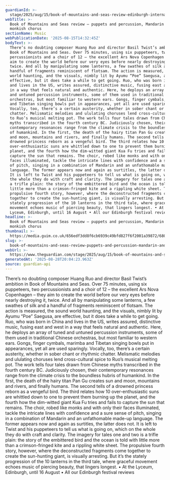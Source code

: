 ```yaml
---
guardianId: >-
  stage/2025/aug/15/book-of-mountains-and-seas-review-edinburgh-international-festival
webTitle: >-
  Book of Mountains and Seas review – puppets and percussion, Mandarin and a
  monkish chorus
sectionName: Music
webPublicationDate: '2025-08-15T14:32:45Z'
bodyText: >-
  There’s no doubting composer Huang Ruo and director Basil Twist’s ambition in
  Book of Mountains and Seas. Over 75 minutes, using six puppeteers, two
  percussionists and a choir of 12 – the excellent Ars Nova Copenhagen – they
  aim to create the world before our very eyes before nearly destroying it,
  twice. And all by manipulating some lanterns, a few swathes of silk and a
  handful of fragments reminiscent of flotsam. The action is measured, the sound
  world haunting, and the visuals, nimbly lit by Ayumu “Poe” Saegusa, are
  effective, but it does take a while to get going. Ruo, who was born in China
  and lives in the US, writes assured, distinctive music, fusing east and west
  in a way that feels natural and authentic. Here, he deploys an array of tuned
  and untuned percussion instruments, some of them used in traditional Chinese
  orchestras, but most familiar to western ears. Gongs, finger cymbals, marimba
  and Tibetan singing bowls put in appearances, yet all are used sparingly.
  Vocally, too, there’s a certain austerity, whether in sober chant or rhythmic
  chatter. Melismatic melodies and ululating choruses lend cross-cultural spice
  to Ruo’s musical melting pot. The work tells four tales drawn from Chinese
  myths transcribed in the fourth century BC. Judiciously chosen, their
  contemporary resonances range from the climate crisis to the boundless hubris
  of humankind. In the first, the death of the hairy titan Pan Gu creates sun
  and moon, mountains and rivers, and finally humans. The second tells of a
  drowned princess reborn as a vengeful bird. The third relates how 10
  over-enthusiastic suns are whittled down to one to prevent them burning up the
  planet, and the fourth how the dim-witted giant Kua Fu tries and fails to
  capture the sun that remains. The choir, robed like monks and with only their
  faces illuminated, tackle the intricate lines with confidence and a sure sense
  of pitch, singing in a combination of Mandarin and an unfathomable made-up
  language. The former appears now and again as surtitles, the latter does not.
  It is left to Twist and his puppeteers to tell us what is going on, which on
  the whole they do with craft and clarity. The imagery for tales one and two is
  a trifle plain: the story of the embittered bird and the ocean is told with
  little more than a crimson-fringed kite and a rippling white sheet. The
  propulsive fourth story, however, where the deconstructed fragments come
  together to create the sun-hunting giant, is visually arresting. But it’s the
  stately progression of the 10 lanterns in the third tale, where graceful
  movement echoes music of piercing beauty, that lingers longest. • At the
  Lyceum, Edinburgh, until 16 August • All our Edinburgh festival reviews
headline: >-
  Book of Mountains and Seas review – puppets and percussion, Mandarin and a
  monkish chorus
thumbnail: >-
  https://media.guim.co.uk/656edf3dd8f6cb6939c49bfd827f6f2001a39872/680_30_4632_3706/500.jpg
slug: >-
  book-of-mountains-and-seas-review-puppets-and-percussion-mandarin-and-a-monkish-chorus
webUrl: >-
  https://www.theguardian.com/stage/2025/aug/15/book-of-mountains-and-seas-review-edinburgh-international-festival
generatedAt: '2025-08-28T20:04:23.963Z'
source: guardian-api
---
```

There’s no doubting composer Huang Ruo and director Basil Twist’s ambition in Book of Mountains and Seas. Over 75 minutes, using six puppeteers, two percussionists and a choir of 12 – the excellent Ars Nova Copenhagen – they aim to create the world before our very eyes before nearly destroying it, twice. And all by manipulating some lanterns, a few swathes of silk and a handful of fragments reminiscent of flotsam. The action is measured, the sound world haunting, and the visuals, nimbly lit by Ayumu “Poe” Saegusa, are effective, but it does take a while to get going. Ruo, who was born in China and lives in the US, writes assured, distinctive music, fusing east and west in a way that feels natural and authentic. Here, he deploys an array of tuned and untuned percussion instruments, some of them used in traditional Chinese orchestras, but most familiar to western ears. Gongs, finger cymbals, marimba and Tibetan singing bowls put in appearances, yet all are used sparingly. Vocally, too, there’s a certain austerity, whether in sober chant or rhythmic chatter. Melismatic melodies and ululating choruses lend cross-cultural spice to Ruo’s musical melting pot. The work tells four tales drawn from Chinese myths transcribed in the fourth century BC. Judiciously chosen, their contemporary resonances range from the climate crisis to the boundless hubris of humankind. In the first, the death of the hairy titan Pan Gu creates sun and moon, mountains and rivers, and finally humans. The second tells of a drowned princess reborn as a vengeful bird. The third relates how 10 over-enthusiastic suns are whittled down to one to prevent them burning up the planet, and the fourth how the dim-witted giant Kua Fu tries and fails to capture the sun that remains. The choir, robed like monks and with only their faces illuminated, tackle the intricate lines with confidence and a sure sense of pitch, singing in a combination of Mandarin and an unfathomable made-up language. The former appears now and again as surtitles, the latter does not. It is left to Twist and his puppeteers to tell us what is going on, which on the whole they do with craft and clarity. The imagery for tales one and two is a trifle plain: the story of the embittered bird and the ocean is told with little more than a crimson-fringed kite and a rippling white sheet. The propulsive fourth story, however, where the deconstructed fragments come together to create the sun-hunting giant, is visually arresting. But it’s the stately progression of the 10 lanterns in the third tale, where graceful movement echoes music of piercing beauty, that lingers longest. • At the Lyceum, Edinburgh, until 16 August • All our Edinburgh festival reviews
